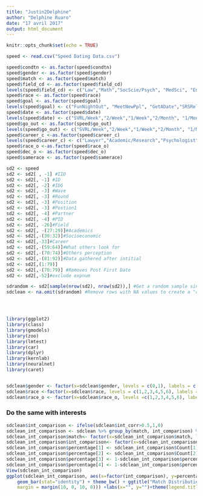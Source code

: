 ```yaml
---
title: "Justin2Delphine"
author: "Delphine Ruaro"
date: "17 avril 2017"
output: html_document
---
```


```r
knitr::opts_chunk$set(echo = TRUE)
```

```r
speed <- read.csv("Speed Dating Data.csv")

speed$condtn <- as.factor(speed$condtn)
speed$gender <- as.factor(speed$gender)
speed$match <- as.factor(speed$match)
speed$field_cd <- as.factor(speed$field_cd)
levels(speed$field_cd) <- c("Law","Math","SocScie/Psych", "MedSci", "Engineering", "English", "History", "Business", "Education", "Bio","SocialWork","Undergrad", "PoliSci", "Film","FineArts","Lang","Architecture","Other")
speed$race <- as.factor(speed$race)
speed$goal <- as.factor(speed$goal)
levels(speed$goal) <- c("FunNightOut", "MeetNewPpl", "GetADate","SRSRelationship", "ToSayIDidIt","Other")
speed$date <- as.factor(speed$date)
levels(speed$date) <- c("SVRL/Week","2/Week","1/Week","2/Month", "1/Month", "SVRL/Year", "AlmostNever")
speed$go_out <- as.factor(speed$go_out)
levels(speed$go_out) <- c("SVRL/Week","2/Week","1/Week","2/Month", "1/Month", "SVRL/Year", "AlmostNever")
speed$career_c <-as.factor(speed$career_c)
levels(speed$career_c) <- c("Lawyer","Academic/Research","Psychologist","DocMed", "Engineer", "Entertainment", "Banking/Consulting", "RealEstate","IntlAffairs","Undecided","SocialWork","SpeechPath","Politics", "ProSports", "Other", "Journalism", "Architecture")
speed$race_o <-as.factor(speed$race_o) 
speed$dec_o <- as.factor(speed$dec_o)
speed$samerace <- as.factor(speed$samerace)

sd2 <- speed
sd2 <- sd2[ , -1] #IID  
sd2 <- sd2[, -1] #ID  
sd2 <- sd2[, -2] #IDG
sd2 <- sd2[, -3] #Wave
sd2 <- sd2[, -3] #Round
sd2 <- sd2[, -3] #Position
sd2 <- sd2[, -3] #Postion1
sd2 <- sd2[, -4] #Partner 
sd2 <- sd2[, -4] #PID
sd2 <- sd2[, -26]#Field
sd2 <- sd2[, -(27:29)]#Academics
sd2 <- sd2[,-(30:32)]#Socioeconomic 
sd2 <- sd2[,-33]#Career
sd2 <- sd2[,-(59:64)]#What others look for
sd2 <- sd2[,-(70:74)]#Others perception
sd2 <- sd2[,-(81:92)]#Data gathered after intitial
sd2 <- sd2[,(1:79)]
sd2 <- sd2[,-(70:79)] #Removes Post First Date
sd2 <- sd2[,-52]#exclude expnum

sdrandom <- sd2[sample(nrow(sd2), nrow(sd2)),] #Get a random sample since the data is organized by participant
sdclean <- na.omit(sdrandom) #Remove rows with NA values to create a "clean" set




library(ggplot2)
library(class)
library(gmodels)
library(zoo)
library(lmtest)
library(car)
library(dplyr)
library(kernlab)
library(neuralnet)
library(caret)


sdclean$gender <- factor(x=sdclean$gender, levels = c(0,1), labels = c("Female","Male"))
sdclean$race <-factor(x=sdclean$race, levels = c(1,2,3,4,5,6), labels = c("Black/African American","European/Caucasian-American","Latino/Hispanic American","Asian/Pacific Islander/Asian-American","Native American","Other"))
sdclean$race_o <- factor(x=sdclean$race_o, levels =c(1,2,3,4,5,6), labels = c("Black/African American","European/Caucasian-American","Latino/Hispanic American","Asian/Pacific Islander/Asian-American","Native American","Other"))

```

### Do the same with interests
```r
sdclean$int_comparison <- ifelse(sdclean$int_corr>0.5,1,0)
sdclean_int_comparison <- sdclean %>% group_by(match, int_comparison) %>% summarise(Count = n())
sdclean_int_comparison$match<- factor(x=sdclean_int_comparison$match, levels = c(0,1), labels = c("Not Match","Match"))
sdclean_int_comparison$int_comparison<- factor(x=sdclean_int_comparison$int_comparison, levels = c(0,1), labels = c("Different Interests","Same Interests"))
sdclean_int_comparison$percentage[1] <- sdclean_int_comparison$Count[1]/(sdclean_int_comparison$Count[3]+sdclean_int_comparison$Count[1])
sdclean_int_comparison$percentage[2] <- sdclean_int_comparison$Count[2]/(sdclean_int_comparison$Count[2]+sdclean_int_comparison$Count[4])
sdclean_int_comparison$percentage[3] <- 1-sdclean_int_comparison$percentage[1]
sdclean_int_comparison$percentage[4] <- 1-sdclean_int_comparison$percentage[2]
View(sdclean_int_comparison)
ggplot(sdclean_int_comparison, aes(x=factor(int_comparison), y=percentage, fill=factor(match))) + 
    geom_bar(stat="identity") + theme_bw() + ggtitle("Match Distribution") +theme(plot.title = element_text(size=20, face="bold", 
    margin = margin(10, 0, 10, 0))) +labs(x="", y="")+theme(legend.title=element_blank())
```


